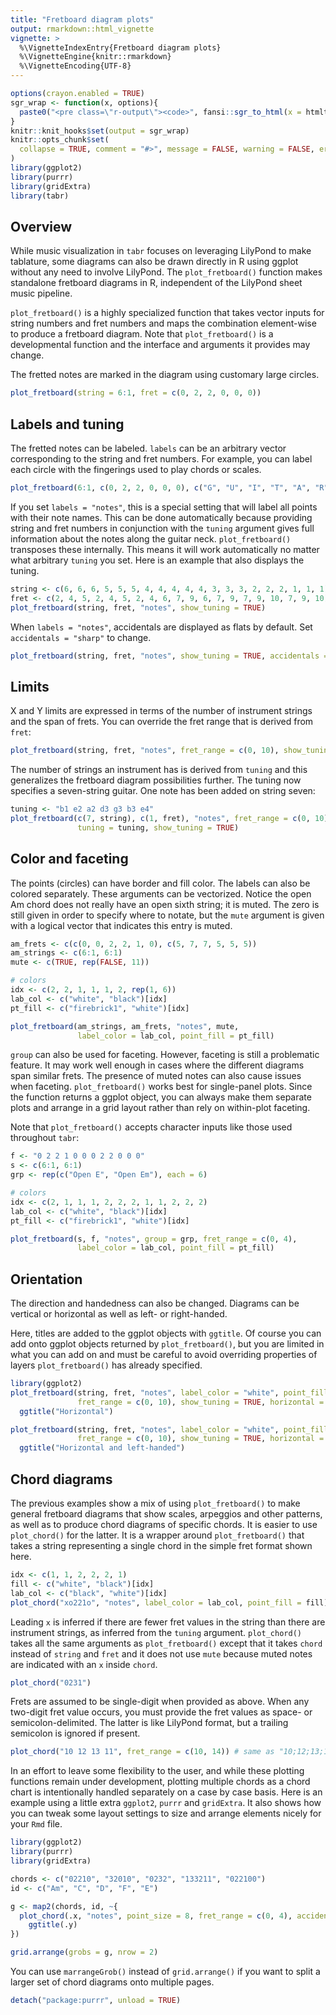 ```yaml
---
title: "Fretboard diagram plots"
output: rmarkdown::html_vignette
vignette: >
  %\VignetteIndexEntry{Fretboard diagram plots}
  %\VignetteEngine{knitr::rmarkdown}
  %\VignetteEncoding{UTF-8}
---
```


```r
options(crayon.enabled = TRUE)
sgr_wrap <- function(x, options){
  paste0("<pre class=\"r-output\"><code>", fansi::sgr_to_html(x = htmltools::htmlEscape(x)), "</code></pre>")
}
knitr::knit_hooks$set(output = sgr_wrap)
knitr::opts_chunk$set(
  collapse = TRUE, comment = "#>", message = FALSE, warning = FALSE, error = FALSE, tidy = FALSE, out.width = "100%"
)
library(ggplot2)
library(purrr)
library(gridExtra)
library(tabr)
```


## Overview

While music visualization in `tabr` focuses on leveraging LilyPond to make tablature, some diagrams can also be drawn directly in R using ggplot without any need to involve LilyPond. The `plot_fretboard()` function makes standalone fretboard diagrams in R, independent of the LilyPond sheet music pipeline.

`plot_fretboard()` is a highly specialized function that takes vector inputs for string numbers and fret numbers and maps the combination element-wise to produce a fretboard diagram. Note that `plot_fretboard()` is a developmental function and the interface and arguments it provides may change.

The fretted notes are marked in the diagram using customary large circles.

```r
plot_fretboard(string = 6:1, fret = c(0, 2, 2, 0, 0, 0))
```

## Labels and tuning

The fretted notes can be labeled. `labels` can be an arbitrary vector corresponding to the string and fret numbers. For example, you can label each circle with the fingerings used to play chords or scales.

```r
plot_fretboard(6:1, c(0, 2, 2, 0, 0, 0), c("G", "U", "I", "T", "A", "R"))
```

If you set `labels = "notes"`, this is a special setting that will label all points with their note names. This can be done automatically because providing string and fret numbers in conjunction with the `tuning` argument gives full information about the notes along the guitar neck. `plot_fretboard()` transposes these internally. This means it will work automatically no matter what arbitrary `tuning` you set. Here is an example that also displays the tuning.

```r
string <- c(6, 6, 6, 5, 5, 5, 4, 4, 4, 4, 4, 3, 3, 3, 2, 2, 2, 1, 1, 1)
fret <- c(2, 4, 5, 2, 4, 5, 2, 4, 6, 7, 9, 6, 7, 9, 7, 9, 10, 7, 9, 10)
plot_fretboard(string, fret, "notes", show_tuning = TRUE)
```

When `labels = "notes"`, accidentals are displayed as flats by default. Set `accidentals = "sharp"` to change. 

```r
plot_fretboard(string, fret, "notes", show_tuning = TRUE, accidentals =  "sharp")
```

## Limits

X and Y limits are expressed in terms of the number of instrument strings and the span of frets. You can override the fret range that is derived from `fret`:

```r
plot_fretboard(string, fret, "notes", fret_range = c(0, 10), show_tuning = TRUE)
```

The number of strings an instrument has is derived from `tuning` and this generalizes the fretboard diagram possibilities further. The tuning now specifies a seven-string guitar. One note has been added on string seven:

```r
tuning <- "b1 e2 a2 d3 g3 b3 e4"
plot_fretboard(c(7, string), c(1, fret), "notes", fret_range = c(0, 10), 
               tuning = tuning, show_tuning = TRUE)
```

## Color and faceting

The points (circles) can have border and fill color. The labels can also be colored separately. These arguments can be vectorized. Notice the open Am chord does not really have an open sixth string; it is muted. The zero is still given in order to specify where to notate, but the `mute` argument is given with a logical vector that indicates this entry is muted.

```r
am_frets <- c(c(0, 0, 2, 2, 1, 0), c(5, 7, 7, 5, 5, 5))
am_strings <- c(6:1, 6:1)
mute <- c(TRUE, rep(FALSE, 11))

# colors
idx <- c(2, 2, 1, 1, 1, 2, rep(1, 6))
lab_col <- c("white", "black")[idx]
pt_fill <- c("firebrick1", "white")[idx]

plot_fretboard(am_strings, am_frets, "notes", mute, 
               label_color = lab_col, point_fill = pt_fill)
```

`group` can also be used for faceting. However, faceting is still a problematic feature. It may work well enough in cases where the different diagrams span similar frets. The presence of muted notes can also cause issues when faceting. `plot_fretboard()` works best for single-panel plots. Since the function returns a ggplot object, you can always make them separate plots and arrange in a grid layout rather than rely on within-plot faceting.

Note that `plot_fretboard()` accepts character inputs like those used throughout `tabr`:

```r
f <- "0 2 2 1 0 0 0 2 2 0 0 0"
s <- c(6:1, 6:1)
grp <- rep(c("Open E", "Open Em"), each = 6)

# colors
idx <- c(2, 1, 1, 1, 2, 2, 2, 1, 1, 2, 2, 2)
lab_col <- c("white", "black")[idx]
pt_fill <- c("firebrick1", "white")[idx]

plot_fretboard(s, f, "notes", group = grp, fret_range = c(0, 4),
               label_color = lab_col, point_fill = pt_fill)
```

## Orientation

The direction and handedness can also be changed. Diagrams can be vertical or horizontal as well as left- or right-handed.

Here, titles are added to the ggplot objects with `ggtitle`. Of course you can add onto ggplot objects returned by `plot_fretboard()`, but you are limited in what you can add on and must be careful to avoid overriding properties of layers `plot_fretboard()` has already specified.

```r
library(ggplot2)
plot_fretboard(string, fret, "notes", label_color = "white", point_fill = "dodgerblue",
               fret_range = c(0, 10), show_tuning = TRUE, horizontal = TRUE) +
  ggtitle("Horizontal")

plot_fretboard(string, fret, "notes", label_color = "white", point_fill = "dodgerblue",
               fret_range = c(0, 10), show_tuning = TRUE, horizontal = TRUE, left_handed = TRUE) +
  ggtitle("Horizontal and left-handed")
```

## Chord diagrams

The previous examples show a mix of using `plot_fretboard()` to make general fretboard diagrams that show scales, arpeggios and other patterns, as well as to produce chord diagrams of specific chords. It is easier to use `plot_chord()` for the latter. It is a wrapper around `plot_fretboard()` that takes a string representing a single chord in the simple fret format shown here.

```r
idx <- c(1, 1, 2, 2, 2, 1)
fill <- c("white", "black")[idx]
lab_col <- c("black", "white")[idx]
plot_chord("xo221o", "notes", label_color = lab_col, point_fill = fill)
```

Leading `x` is inferred if there are fewer fret values in the string than there are instrument strings, as inferred from the `tuning` argument. `plot_chord()` takes all the same arguments as `plot_fretboard()` except that it takes `chord` instead of `string` and `fret` and it does not use `mute` because muted notes are indicated with an `x` inside `chord`.

```r
plot_chord("0231")
```

Frets are assumed to be single-digit when provided as above. When any two-digit fret value occurs, you must provide the fret values as space- or semicolon-delimited. The latter is like LilyPond format, but a trailing semicolon is ignored if present.

```r
plot_chord("10 12 13 11", fret_range = c(10, 14)) # same as "10;12;13;11"
```

In an effort to leave some flexibility to the user, and while these plotting functions remain under development, plotting multiple chords as a chord chart is intentionally handled separately on a case by case basis. Here is an example using a little extra `ggplot2`, `purrr` and `gridExtra`. It also shows how you can tweak some layout settings to size and arrange elements nicely for your `Rmd` file.

```r
library(ggplot2)
library(purrr)
library(gridExtra)

chords <- c("02210", "32010", "0232", "133211", "022100")
id <- c("Am", "C", "D", "F", "E")

g <- map2(chords, id, ~{
  plot_chord(.x, "notes", point_size = 8, fret_range = c(0, 4), accidentals = "sharp", asp = 1.25) + 
    ggtitle(.y)
})

grid.arrange(grobs = g, nrow = 2)
```

You can use `marrangeGrob()` instead of `grid.arrange()` if you want to split a larger set of chord diagrams onto multiple pages.

```r
detach("package:purrr", unload = TRUE)
```
